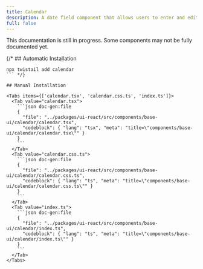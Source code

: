 ```yaml
---
title: Calendar
description: A date field component that allows users to enter and edit date.
full: false
---
```


<Callout type='warn'>
  This documentation is still in progress. Some components may not be fully documented yet.
</Callout>

{/* ## Automatic Installation

```package-install
npx twistail add calendar
``` */}

## Manual Installation

<Tabs items={['calendar.tsx', 'calendar.css.ts', 'index.ts']}>
  <Tab value="calendar.tsx">
    ```json doc-gen:file
    {
      "file": "../packages/ui-react/src/components/base-ui/calendar/calendar.tsx",
      "codeblock": { "lang": "tsx", "meta": "title=\"components/base-ui/calendar/calendar.tsx\"" }
    }
    ```
  </Tab>
  <Tab value="calendar.css.ts">
    ```json doc-gen:file
    {
      "file": "../packages/ui-react/src/components/base-ui/calendar/calendar.css.ts",
      "codeblock": { "lang": "ts", "meta": "title=\"components/base-ui/calendar/calendar.css.ts\"" }
    }
    ```
  </Tab>
  <Tab value="index.ts">
    ```json doc-gen:file
    {
      "file": "../packages/ui-react/src/components/base-ui/calendar/index.ts",
      "codeblock": { "lang": "ts", "meta": "title=\"components/base-ui/calendar/index.ts\"" }
    }
    ```
  </Tab>
</Tabs>
